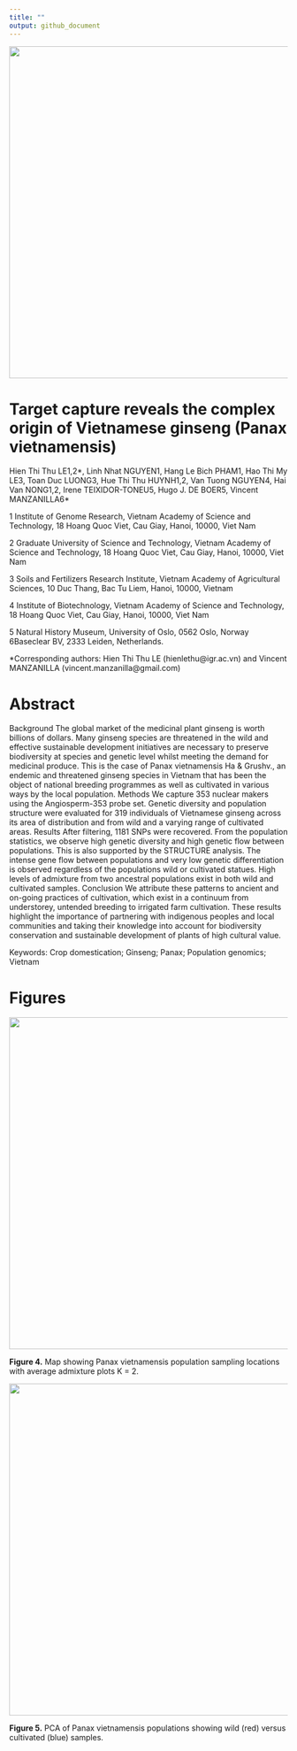 ```yaml
---
title: ""
output: github_document
---
```

<p align="center">
<img width="920" height="600" src="https://github.com/vincentmanz/Ginseng/blob/main/image/S%C3%A2m%20Ng%E1%BB%8Dc%20Linh.jpg?raw=true">
</p>


# Target capture reveals the complex origin of Vietnamese ginseng (Panax vietnamensis)

Hien Thi Thu LE1,2\*, Linh Nhat NGUYEN1, Hang Le Bich PHAM1, Hao Thi My LE3, Toan  Duc LUONG3, Hue Thi Thu HUYNH1,2, Van Tuong NGUYEN4, Hai Van NONG1,2, Irene TEIXIDOR-TONEU5, Hugo J. DE BOER5, Vincent MANZANILLA6\*

1 Institute of Genome Research, Vietnam Academy of Science and Technology, 18 Hoang Quoc Viet, Cau Giay, Hanoi, 10000, Viet Nam  

2 Graduate University of Science and Technology, Vietnam Academy of Science and Technology, 18 Hoang Quoc Viet, Cau Giay, Hanoi, 10000, Viet Nam

3 Soils and Fertilizers Research Institute, Vietnam Academy of Agricultural Sciences, 10 Duc Thang, Bac Tu Liem, Hanoi, 10000, Vietnam

4 Institute of Biotechnology, Vietnam Academy of Science and Technology, 18 Hoang Quoc Viet, Cau Giay, Hanoi, 10000, Viet Nam

5 Natural History Museum, University of Oslo, 0562 Oslo, Norway
6Baseclear BV, 2333 Leiden, Netherlands. 

*Corresponding authors: Hien Thi Thu LE (hienlethu@igr.ac.vn) and Vincent MANZANILLA (vincent.manzanilla@gmail.com)



# Abstract

Background The global market of the medicinal plant ginseng is worth billions of dollars. Many ginseng species are threatened in the wild and effective sustainable development initiatives are necessary to preserve biodiversity at species and genetic level whilst meeting the demand for medicinal produce. This is the case of Panax vietnamensis Ha & Grushv., an endemic and threatened ginseng species in Vietnam that has been the object of national breeding programmes as well as cultivated in various ways by the local population. 
Methods We capture 353 nuclear makers using the Angiosperm-353 probe set. Genetic diversity and population structure were evaluated for 319 individuals of Vietnamese ginseng across its area of distribution and from wild and a varying range of cultivated areas. 
Results After filtering, 1181 SNPs were recovered. From the population statistics, we observe high genetic diversity and high genetic flow between populations. This is also supported by the STRUCTURE analysis. The intense gene flow between populations and very low genetic differentiation is observed regardless of the populations wild or cultivated statues. High levels of admixture from two ancestral populations exist in both wild and cultivated samples. 
Conclusion We attribute these patterns to ancient and on-going practices of cultivation, which exist in a continuum from understorey, untended breeding to irrigated farm cultivation. These results highlight the importance of partnering with indigenous peoples and local communities and taking their knowledge into account for biodiversity conservation and sustainable development of plants of high cultural value. 

Keywords: Crop domestication; Ginseng; Panax; Population genomics; Vietnam

# Figures

<p align="center">
<img width="920" height="600" src="https://github.com/vincentmanz/Ginseng/blob/main/Figures/Figure%204%20Admixture%20average%20on%20map.png?raw=true">

**Figure 4.** Map showing Panax vietnamensis population sampling locations with average admixture plots K = 2. 

<img width="920" height="600" src="https://github.com/vincentmanz/Ginseng/blob/main/Figures/Figure%205%20PCA%20wild%20vs%20cultivated.png?raw=true">

**Figure 5.** PCA of Panax vietnamensis populations showing wild (red) versus cultivated (blue) samples. 
</p>